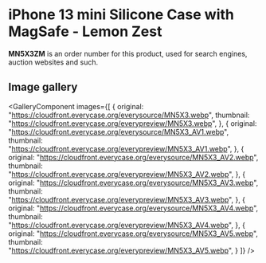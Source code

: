 
# iPhone 13 mini Silicone Case with MagSafe - Lemon Zest

<Callout type='info' emoji='👉🏻'>**MN5X3ZM** is an order number for this product, used for search engines, auction websites and such.</Callout>

## Image gallery

<GalleryComponent
    images={[
      {
        original: "https://cloudfront.everycase.org/everysource/MN5X3.webp",
        thumbnail: "https://cloudfront.everycase.org/everypreview/MN5X3.webp",
      },
      {
        original: "https://cloudfront.everycase.org/everysource/MN5X3_AV1.webp",
        thumbnail: "https://cloudfront.everycase.org/everypreview/MN5X3_AV1.webp",
      },
      {
        original: "https://cloudfront.everycase.org/everysource/MN5X3_AV2.webp",
        thumbnail: "https://cloudfront.everycase.org/everypreview/MN5X3_AV2.webp",
      },
      {
        original: "https://cloudfront.everycase.org/everysource/MN5X3_AV3.webp",
        thumbnail: "https://cloudfront.everycase.org/everypreview/MN5X3_AV3.webp",
      },
      {
        original: "https://cloudfront.everycase.org/everysource/MN5X3_AV4.webp",
        thumbnail: "https://cloudfront.everycase.org/everypreview/MN5X3_AV4.webp",
      },
      {
        original: "https://cloudfront.everycase.org/everysource/MN5X3_AV5.webp",
        thumbnail: "https://cloudfront.everycase.org/everypreview/MN5X3_AV5.webp",
      }
    ]}
  />
